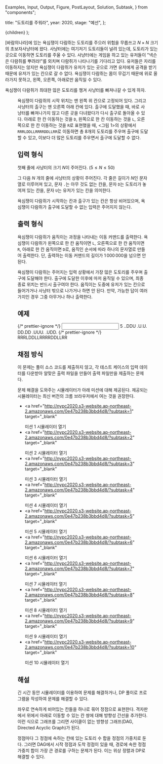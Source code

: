   Examples,
  Input,
  Output,
  Figure,
  PostLayout,
  Solution,
  Subtask,
} from "components";

  title: "도토리를 주워라",
  year: 2020,
  stage: "예선",
};

  <PostLayout meta={meta}>{children}</PostLayout>
);

\[바람의나라\]에 있는 욕심쟁이 다람쥐는 도토리를 주으러 위험을 무릅쓰고 $N \times N$ 크기의 초보자사냥터에 왔다. 사냥터에는 여기저기 도토리들이 널려 있는데, 도토리가 있는 곳으로 이동하면 도토리를 주울 수 있다. 사냥터에는 게임을 하고 있는 유저들이 "넥슨은 다람쥐를 뿌려라!"를 외치며 다람쥐가 나타나기를 기다리고 있다. 유저들은 자리를 이동하지는 않지만 욕심쟁이 다람쥐가 유저가 있는 곳으로 가면 유저에게 공격을 받기 때문에 유저가 있는 칸으로 갈 수 없다. 욕심쟁이 다람쥐는 몸이 무겁기 때문에 위로 올라가지 못하고, 왼쪽, 오른쪽, 아래로만 움직일 수 있다.

욕심쟁이 다람쥐가 최대한 많은 도토리를 챙겨 사냥터를 빠져나갈 수 있게 하자.

<Figure src="/2020/dotori1.png" caption="&lt;그림 1&gt; 사냥터 모습의 예시" />

욕심쟁이 다람쥐의 시작 위치는 맨 왼쪽 위 칸으로 고정되어 있다. 그리고 사냥터의 출구는 맨 오른쪽 아래 칸에 있다. 출구에 도달했을 때, 바로 사냥터를 빠져나가지 않고 다른 곳을 다녀왔다가 다시 출구로 돌아올 수 있다. 아래로 한 칸 이동하는 것을 `D`, 왼쪽으로 한 칸 이동하는 것을 `L`, 오른쪽으로 한 칸 이동하는 것을 `R`로 표현했을 때, \<그림 1>의 상황에서 `RRRLDDLLRRRRDDLLRR`로 이동하면 총 8개의 도토리를 주우며 출구에 도달할 수 있고, 이보다 더 많은 도토리를 주우면서 출구에 도달할 수 없다.

## 입력 형식

첫째 줄에 사냥터의 크기 $N$이 주어진다. ($5 \le N \le 50$)

그 다음 $N$ 개의 줄에 사냥터의 상황이 주어진다. 각 줄은 길이가 $N$인 문자열로 이루어져 있고, 문자 `.`는 아무 것도 없는 칸을, 문자 `D`는 도토리가 놓여져 있는 칸을, 문자 `U`는 유저가 있는 칸을 의미한다.

욕심쟁이 다람쥐가 시작하는 칸과 출구가 있는 칸은 항상 비어있으며, 욕심쟁이 다람쥐가 출구에 도달할 수 없는 입력은 주어지지 않는다.

## 출력 형식

욕심쟁이 다람쥐가 움직이는 과정을 나타내는 이동 커맨드를 출력한다. 욕심쟁이 다람쥐가 왼쪽으로 한 칸 움직이면 `L`, 오른쪽으로 한 칸 움직이면 `R`, 아래로 한 칸 움직이면 `D`로, 움직인 순서에 따라 하나의 문자열로 만들어 출력한다. 단, 출력하는 이동 커맨드의 길이가 $1\,000\,000$을 넘으면 안 된다.

욕심쟁이 다람쥐는 주어지는 입력 상황에서 가장 많은 도토리를 주우며 출구에 도달해야 한다. 출구에 도달한 이후에 마저 움직일 수 있으며, 최종 종료 위치는 반드시 출구여야 한다. 움직이는 도중에 유저가 있는 칸으로 들어가거나 사냥터 밖으로 나가거나 하면 안 된다. 만약, 가능한 답이 여러 가지인 경우 그중 아무거나 하나 출력한다.

## 예제

<Examples>
  {/* prettier-ignore */}
  <Input>
5
..DDU
.U.U.
DD.DD
.UUU.
.UDD.
  </Input>
  {/* prettier-ignore */}
  <Output>
RRRLDDLLRRRRDDLLRR
  </Output>
</Examples>

## 채점 방식

이 문제는 풀이 소스 코드를 제출하지 않고, 각 테스트 케이스의 입력 데이터를 다운받아 알맞은 출력 파일을 만들어 출력 파일만을 제출하는 문제다.

문제 해결을 도와주는 시뮬레이터가 아래 미션에 대해 제공된다. 제공되는 시뮬레이터는 최신 버전의 크롬 브라우저에서 여는 것을 권장한다.

- <a
    href="http://nypc2020.s3-website.ap-northeast-2.amazonaws.com/0e47b238b3bbd4d8/?subtask=1"
    target="_blank"
  >
    미션 1 시뮬레이터 열기
  </a>
- <a
    href="http://nypc2020.s3-website.ap-northeast-2.amazonaws.com/0e47b238b3bbd4d8/?subtask=2"
    target="_blank"
  >
    미션 2 시뮬레이터 열기
  </a>
- <a
    href="http://nypc2020.s3-website.ap-northeast-2.amazonaws.com/0e47b238b3bbd4d8/?subtask=3"
    target="_blank"
  >
    미션 3 시뮬레이터 열기
  </a>
- <a
    href="http://nypc2020.s3-website.ap-northeast-2.amazonaws.com/0e47b238b3bbd4d8/?subtask=4"
    target="_blank"
  >
    미션 4 시뮬레이터 열기
  </a>
- <a
    href="http://nypc2020.s3-website.ap-northeast-2.amazonaws.com/0e47b238b3bbd4d8/?subtask=5"
    target="_blank"
  >
    미션 5 시뮬레이터 열기
  </a>
- <a
    href="http://nypc2020.s3-website.ap-northeast-2.amazonaws.com/0e47b238b3bbd4d8/?subtask=6"
    target="_blank"
  >
    미션 6 시뮬레이터 열기
  </a>
- <a
    href="http://nypc2020.s3-website.ap-northeast-2.amazonaws.com/0e47b238b3bbd4d8/?subtask=7"
    target="_blank"
  >
    미션 7 시뮬레이터 열기
  </a>
- <a
    href="http://nypc2020.s3-website.ap-northeast-2.amazonaws.com/0e47b238b3bbd4d8/?subtask=8"
    target="_blank"
  >
    미션 8 시뮬레이터 열기
  </a>
- <a
    href="http://nypc2020.s3-website.ap-northeast-2.amazonaws.com/0e47b238b3bbd4d8/?subtask=9"
    target="_blank"
  >
    미션 9 시뮬레이터 열기
  </a>
- <a
    href="http://nypc2020.s3-website.ap-northeast-2.amazonaws.com/0e47b238b3bbd4d8/?subtask=10"
    target="_blank"
  >
    미션 10 시뮬레이터 열기
  </a>

## 해설

<Solution>
  긴 시간 동안 시뮬레이터를 이용하여 문제를 해결하거나, DP 풀이로 프로그램을
  작성하여 문제를 해결할 수 있다.

좌우로 연속하게 비어있는 칸들을 하나로 묶어 정점으로 표현한다.
격자판에서 위에서 아래로 이동할 수 있는 칸 쌍에 대해 방향성 간선을 추가한다.
이런 식으로 그래프를 그리면 사이클이 없는 방향성 그래프(DAG, Directed Acyclic
Graph)가 된다.

정점마다 그 정점에 속하는 칸에 있는 도토리 수 합을 정점의 가중치로 둔다.
그러면 DAG에서 시작 정점과 도착 정점이 있을 때, 경로에 속한 정점 가중치 합이
가장 큰 경로를 구하는 문제가 된다.
이는 위상 정렬과 DP로 해결할 수 있다.

</Solution>
